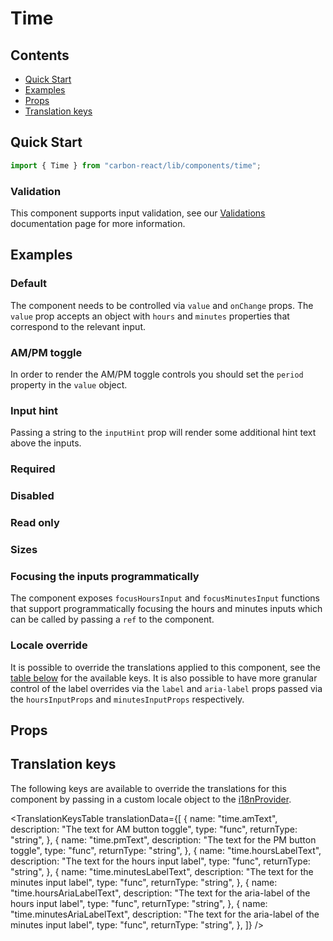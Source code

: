 


<Meta of={TimeStories} />

# Time

## Contents

- [Quick Start](#quick-start)
- [Examples](#examples)
- [Props](#props)
- [Translation keys](#translation-keys)

## Quick Start

```javascript
import { Time } from "carbon-react/lib/components/time";
```

### Validation

This component supports input validation, see our [Validations](../?path=/docs/documentation-validations--docs) documentation page for more information.

## Examples

### Default

The component needs to be controlled via `value` and `onChange` props. The `value` prop accepts an object
with `hours` and `minutes` properties that correspond to the relevant input.

<Canvas of={TimeStories.Default} />

### AM/PM toggle

In order to render the AM/PM toggle controls you should set the `period` property in the `value` object.

<Canvas of={TimeStories.AmPmToggle} />

### Input hint

Passing a string to the `inputHint` prop will render some additional hint text above the inputs.

<Canvas of={TimeStories.InputHint} />

### Required

<Canvas of={TimeStories.Required} />

### Disabled

<Canvas of={TimeStories.Disabled} />

### Read only

<Canvas of={TimeStories.ReadOnly} />

### Sizes

<Canvas of={TimeStories.Sizes} />

### Focusing the inputs programmatically

The component exposes `focusHoursInput` and `focusMinutesInput` functions that support programmatically
focusing the hours and minutes inputs which can be called by passing a `ref` to the component.

<Canvas of={TimeStories.FocusingInputs} />

### Locale override

It is possible to override the translations applied to this component, see the [table below](#translation-keys)
for the available keys. It is also possible to have more granular control of the label overrides via the
`label` and `aria-label` props passed via the `hoursInputProps` and `minutesInputProps` respectively.

<Canvas of={TimeStories.LocaleOverride} />

## Props

<ArgTypes of={TimeStories} />

## Translation keys

The following keys are available to override the translations for this component by passing in a custom locale object
to the [i18nProvider](../?path=/docs/documentation-i18n--docs).

<TranslationKeysTable
  translationData={[
    {
      name: "time.amText",
      description: "The text for AM button toggle",
      type: "func",
      returnType: "string",
    },
    {
      name: "time.pmText",
      description: "The text for the PM button toggle",
      type: "func",
      returnType: "string",
    },
    {
      name: "time.hoursLabelText",
      description: "The text for the hours input label",
      type: "func",
      returnType: "string",
    },
    {
      name: "time.minutesLabelText",
      description: "The text for the minutes input label",
      type: "func",
      returnType: "string",
    },
    {
      name: "time.hoursAriaLabelText",
      description: "The text for the aria-label of the hours input label",
      type: "func",
      returnType: "string",
    },
    {
      name: "time.minutesAriaLabelText",
      description: "The text for the aria-label of the minutes input label",
      type: "func",
      returnType: "string",
    },
  ]}
/>
